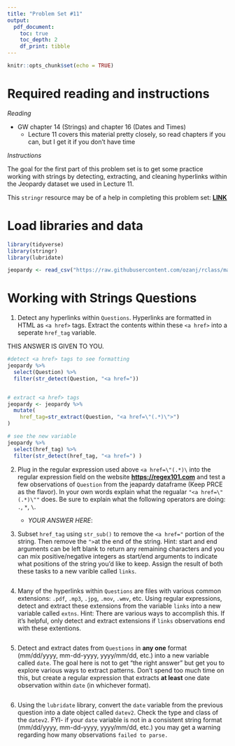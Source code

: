 ```yaml
---
title: "Problem Set #11"
output: 
  pdf_document:
    toc: true 
    toc_depth: 2 
    df_print: tibble 
---
```


```r
knitr::opts_chunk$set(echo = TRUE)
```

# Required reading and instructions 

_Reading_

- GW chapter 14 (Strings) and chapter 16 (Dates and Times)
    - Lecture 11 covers this material pretty closely, so read chapters if you can, but I get it if you don't have time

_Instructions_

The goal for the first part of this problem set is to get some practice working with strings by detecting, extracting, and cleaning hyperlinks within the Jeopardy dataset we used in Lecture 11. 

This `stringr` resource may be of a help in completing this problem set: [__LINK__](https://stringr.tidyverse.org/articles/regular-expressions.html)


# Load libraries and data

```r
library(tidyverse)
library(stringr)
library(lubridate)
```

```r
jeopardy <- read_csv("https://raw.githubusercontent.com/ozanj/rclass/master/data/text_data/JEOPARDY_CSV.csv")
```


# Working with Strings Questions

1. Detect any hyperlinks within `Questions`. Hyperlinks are formatted in HTML as `<a href>` tags. Extract the contents within these `<a href>` into a seperate `href_tag` variable. 

THIS ANSWER IS GIVEN TO YOU.
```r

#detect <a href> tags to see formatting
jeopardy %>% 
  select(Question) %>%
  filter(str_detect(Question, "<a href="))


# extract <a href> tags
jeopardy <- jeopardy %>% 
  mutate(
    href_tag=str_extract(Question, "<a href=\"(.*)\">")
)

# see the new variable
jeopardy %>% 
  select(href_tag) %>%
  filter(str_detect(href_tag, "<a href=") )

```




2. Plug in the regular expression used above `<a href=\"(.*)\`  into the regular expression field on the website [__https://regex101.com__](https://regex101.com) and test a few observations of `Question` from the jeapardy dataframe (Keep PRCE as the flavor). In your own words explain what the regualar `"<a href=\"(.*)\""` does. Be sure to explain what the following operators are doing: `.`, `*`, `\`. 

    - _YOUR ANSWER HERE_: 



3. Subset `href_tag` using `str_sub()` to remove the `<a href="`  portion of the string. Then remove the `">`at the end of the string. Hint: start and end arguments can be left blank to return any remaining characters and you can mix positive/negative integers as start/end arguments to indicate what positions of the string you'd like to keep. Assign the result of both these tasks to a new varible called `links`. 
```r

```


4. Many of the hyperlinks within `Questions` are files with various common extensions: `.pdf`, `.mp3`, `.jpg`, `.mov`, `.wmv`, etc. Using regular expressions, detect and extract these extensions from the variable `links` into a new variable called `extns`. Hint: There are various ways to accomplish this. If it's helpful, only detect and extract extensions if `links` observations end with these extentions.

```r

```


5. Detect and extract dates from `Questions` in __any one__ format (mm/dd/yyyy, mm-dd-yyyy, yyyy/mm/dd, etc.) into a new variable called `date`. The goal here is not to get "the right answer" but get you to explore various ways to extract patterns. Don't spend too much time on this, but create a regular expression that extracts __at least__ one date observation within `date` (in whichever format).
```r

```



6. Using the `lubridate` library, convert the `date` variable from the previous question into a date object called `datev2`. Check the type and class of the `datev2`. FYI- if your `date` variable is not in a consistent string format (mm/dd/yyyy, mm-dd-yyyy, yyyy/mm/dd, etc.) you may get a warning regarding how many observations `failed to parse.` 
```r

```


